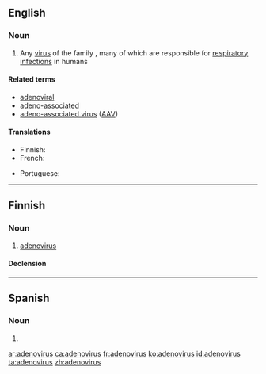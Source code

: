 ==English==
{{wikipedia}}
{{wikispecies|Adenoviridae}}

===Noun===
{{en-noun|es}}

# Any [[virus]] of the family {{taxlink|Adenoviridae|family|noshow=1|i=1}}, many of which are responsible for [[respiratory]] [[infection]]s in humans

====Related terms====
* [[adenoviral]]
* [[adeno-associated]]
* [[adeno-associated virus]] ([[AAV]])

====Translations====
{{trans-top}}
* Finnish: {{t|fi|adenovirus}}
* French: {{t+|fr|adénovirus|m}}
{{trans-mid}}
* Portuguese: {{t|pt|adenovírus|m}}
{{trans-bottom}}


----

==Finnish==

===Noun===
{{fi-noun}}

# [[#English|adenovirus]]

====Declension====
{{fi-decl-vastaus|adenoviru|a}}
----
==Spanish==

===Noun===
{{es-noun|m|adenovirus}}

# {{l|en|adenovirus}}

[[ar:adenovirus]]
[[ca:adenovirus]]
[[fr:adenovirus]]
[[ko:adenovirus]]
[[id:adenovirus]]
[[ta:adenovirus]]
[[zh:adenovirus]]